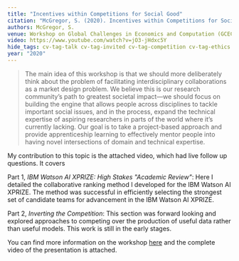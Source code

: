 ```yaml
---
title: "Incentives within Competitions for Social Good"
citation: "McGregor, S. (2020). Incentives within Competitions for Social Good. In Workshop on Global Challenges in Economics and Computation. Virtual Conference."
authors: McGregor, S.
venue: Workshop on Global Challenges in Economics and Computation (GCEC'20)
video: https://www.youtube.com/watch?v=jO3-jHdxc5Y
hide_tags: cv-tag-talk cv-tag-invited cv-tag-competition cv-tag-ethics
year: "2020"
---
```

> The main idea of this workshop is that we should more deliberately think about the problem of facilitating interdisciplinary collaborations as a market design problem. We believe this is our research community’s path to greatest societal impact—we should focus on building the engine that allows people across disciplines to tackle important social issues, and in the process, expand the technical expertise of aspiring researchers in parts of the world where it’s currently lacking. Our goal is to take a project-based approach and provide apprenticeship learning to effectively mentor people into having novel intersections of domain and technical expertise.

My contribution to this topic is the attached video, which had live follow up questions. It covers

Part 1, *IBM Watson AI XPRIZE: High Stakes "Academic Review"*: Here I detailed the collaborative ranking method I developed for the IBM Watson AI XPRIZE. The method was successful in efficiently selecting the strongest set of candidate teams for advancement in the IBM Watson AI XPRIZE.

Part 2, *Inverting the Competition*: This section was forward looking and explored approaches to competing over the production of useful data rather than useful models. This work is still in the early stages.

You can find more information on the workshop [here](https://www.gcec.org/) and the complete video of the presentation is attached.
